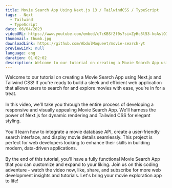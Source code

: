 ```yaml
---
title: Movie Search App Using Next.js 13 / TailwindCSS / TypeScript
tags: - Next
  - Tailwind
  - TypeScript
date: 06/04/2023
videoURL: https://www.youtube.com/embed/c7cKBSfZf0s?si=ZyHc5l53-koAslO1
thumbnail: thumb.jpg
downloadLink: https://github.com/AbdulMoqueet/movie-search-yt
previewLink: null
language: eng
duration: 01:02:02
description: Welcome to our tutorial on creating a Movie Search App using Next.js and Tailwind CSS! If you're ready to build a sleek and efficient web application that allows users to search for and explore movies with ease, you're in for a treat.
---
```


Welcome to our tutorial on creating a Movie Search App using Next.js and Tailwind CSS! If you're ready to build a sleek and efficient web application that allows users to search for and explore movies with ease, you're in for a treat.<br /><br />In this video, we'll take you through the entire process of developing a responsive and visually appealing Movie Search App. We'll harness the power of Next.js for dynamic rendering and Tailwind CSS for elegant styling.<br /><br />You'll learn how to integrate a movie database API, create a user-friendly search interface, and display movie details seamlessly. This project is perfect for web developers looking to enhance their skills in building modern, data-driven applications.<br /><br />By the end of this tutorial, you'll have a fully functional Movie Search App that you can customize and expand to your liking. Join us on this coding adventure - watch the video now, like, share, and subscribe for more web development insights and tutorials. Let's bring your movie exploration app to life!
